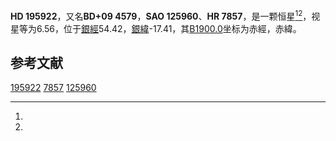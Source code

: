 {{Starbox begin
| name = HD 195922
}}
{{Starbox observe
| epoch = [[J2000.0|J2000.0]]
| constell = {{星座名待查}}<ref name=SIMBAD>{{cite web
 | url=http://simbad.u-strasbg.fr/simbad/sim-id?Ident=HR+7857
 | title=Pulsating variable Star
 | publisher=Centre de Données astronomiques de Strasbourg
 | work=SIMBAD
 | accessdate=2012-07-13
 | archive-date=2016-03-17
 | archive-url=https://web.archive.org/web/20160317130151/http://simbad.u-strasbg.fr/simbad/sim-id?Ident=HR+7857
 | dead-url=no
 }}</ref><ref name=DATA>{{cite web
 | url=http://vizier.u-strasbg.fr/viz-bin/VizieR-5?-out.add=.&-source=5050&-corr=PK=HR&-out.max=9999&HR=7857
 | title=VizieR Detailed Page
 | accessdate=2012-07-13
 | archive-date=2019-02-16
 | archive-url=https://web.archive.org/web/20190216095354/http://vizier.u-strasbg.fr/viz-bin/VizieR-5?-out.add=.&-source=5050&-corr=PK=HR&-out.max=9999&HR=7857
 | dead-url=no
 }}</ref>
| 星官 = 
| ra = {{RA|20|33|53.6}}<ref name=SIMBAD /><ref name=DATA />
| dec = {{DEC|+10|3|35}}<ref name=SIMBAD /><ref name=DATA />
| appmag_v = 6.56<ref name=SIMBAD /><ref name=DATA />
}}
{{Starbox character
| class = A2Vnn<ref name=SIMBAD /><ref name=DATA />
| b-v = 0.08<ref name=SIMBAD /><ref name=DATA />
| u-b = 0.05<ref name=SIMBAD /><ref name=DATA />
| r-i = <ref name=SIMBAD /><ref name=DATA />
| variable = 
}}
{{Starbox astrometry
| radial_v = 0.05
| prop_mo_ra = -13
| parallax = 
| p_error = 
}}
{{Starbox catalog
| names =BD+09 4579，[[SAO星表|SAO]] 125960，[[HD星表|HD]] 195922，[[HR星表|HR]] 7857}}
{{Starbox reference |Simbad=HR+7857}}
{{Starbox end}}

'''HD 195922'''，又名'''BD+09 4579'''，'''SAO 125960'''、'''HR 7857'''，是一颗恒星<ref name=SIMBAD /><ref name=DATA />，视星等为6.56，位于[[銀道座標系|銀經]]54.42，[[銀道座標系|銀緯]]-17.41，其[[B1900.0|B1900.0]]坐标为赤經{{RA|20|29|4.6}}，赤緯{{DEC|+9|-17.41|3}}。

== 参考文献 ==
{{reflist}}

{{star-stub}}

[[Category:HD和HDE天體|195922]]
[[Category:HR天體|7857]]
[[Category:SAO天體|125960]]